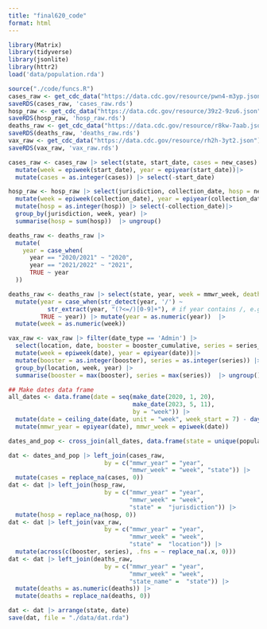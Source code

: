 ```yaml
---
title: "final620_code"
format: html
---
```


```r
library(Matrix)
library(tidyverse)
library(jsonlite)
library(httr2)
load('data/population.rda')
```

```r
source("./code/funcs.R")
cases_raw <- get_cdc_data("https://data.cdc.gov/resource/pwn4-m3yp.json")
saveRDS(cases_raw, 'cases_raw.rds')
hosp_raw <- get_cdc_data("https://data.cdc.gov/resource/39z2-9zu6.json")
saveRDS(hosp_raw, 'hosp_raw.rds')
deaths_raw <- get_cdc_data("https://data.cdc.gov/resource/r8kw-7aab.json")
saveRDS(deaths_raw, 'deaths_raw.rds')
vax_raw <- get_cdc_data("https://data.cdc.gov/resource/rh2h-3yt2.json")
saveRDS(vax_raw, 'vax_raw.rds')
```

```r
cases_raw <- cases_raw |> select(state, start_date, cases = new_cases) |>
  mutate(week = epiweek(start_date), year = epiyear(start_date))|> 
  mutate(cases = as.integer(cases)) |> select(-start_date)

hosp_raw <- hosp_raw |> select(jurisdiction, collection_date, hosp = new_covid_19_hospital) |>
  mutate(week = epiweek(collection_date), year = epiyear(collection_date))|> 
  mutate(hosp = as.integer(hosp)) |> select(-collection_date)|>
  group_by(jurisdiction, week, year) |>
  summarise(hosp = sum(hosp))  |> ungroup()

deaths_raw <- deaths_raw |>
  mutate(
    year = case_when(
      year == "2020/2021" ~ "2020",  
      year == "2021/2022" ~ "2021",  
      TRUE ~ year
  ))

deaths_raw <- deaths_raw |> select(state, year, week = mmwr_week, deaths = covid_19_deaths) |>
  mutate(year = case_when(str_detect(year, '/') ~ 
           str_extract(year, "(?<=/)[0-9]+"), # if year contains /, e.g. 2019/2020, then only keep after the /
         TRUE ~ year)) |> mutate(year = as.numeric(year))  |> 
  mutate(week = as.numeric(week))

vax_raw <- vax_raw |> filter(date_type == 'Admin') |>
  select(location, date, booster = booster_cumulative, series = series_complete_cumulative) |>
  mutate(week = epiweek(date), year = epiyear(date))|> 
  mutate(booster = as.integer(booster), series = as.integer(series)) |> select(-date) |> 
  group_by(location, week, year) |>
  summarise(booster = max(booster), series = max(series))  |> ungroup()

## Make dates data frame
all_dates <- data.frame(date = seq(make_date(2020, 1, 20),
                                   make_date(2023, 5, 11), 
                                   by = "week")) |>
  mutate(date = ceiling_date(date, unit = "week", week_start = 7) - days(1)) |>
  mutate(mmwr_year = epiyear(date), mmwr_week = epiweek(date)) 

dates_and_pop <- cross_join(all_dates, data.frame(state = unique(population$state))) |> left_join(population, by = c("state", "mmwr_year" = "year"))
```



```r
dat <- dates_and_pop |> left_join(cases_raw,
                           by = c("mmwr_year" = "year", 
                                  "mmwr_week" = "week", "state")) |>
  mutate(cases = replace_na(cases, 0))
dat <- dat |> left_join(hosp_raw,
                           by = c("mmwr_year" = "year", 
                                  "mmwr_week" = "week", 
                                  "state" =  "jurisdiction")) |>
  mutate(hosp = replace_na(hosp, 0))
dat <- dat |> left_join(vax_raw,
                           by = c("mmwr_year" = "year", 
                                  "mmwr_week" = "week", 
                                  "state" =  "location")) |>
  mutate(across(c(booster, series), .fns = ~ replace_na(.x, 0)))
dat <- dat |> left_join(deaths_raw,
                           by = c("mmwr_year" = "year", 
                                  "mmwr_week" = "week", 
                                  "state_name" =  "state")) |>
  mutate(deaths = as.numeric(deaths)) |>
  mutate(deaths = replace_na(deaths, 0))

dat <- dat |> arrange(state, date)
save(dat, file = "./data/dat.rda")
```

